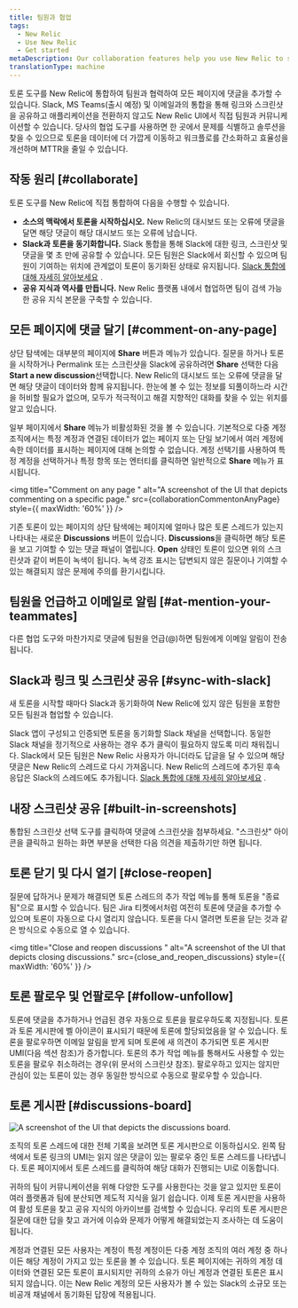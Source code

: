 ```yaml
---
title: 팀원과 협업
tags:
  - New Relic
  - Use New Relic
  - Get started
metaDescription: Our collaboration features help you use New Relic to solve problems together
translationType: machine
---
```





토론 도구를 New Relic에 통합하여 팀원과 협력하여 모든 페이지에 댓글을 추가할 수 있습니다. Slack, MS Teams(출시 예정) 및 이메일과의 통합을 통해 링크와 스크린샷을 공유하고 애플리케이션을 전환하지 않고도 New Relic UI에서 직접 팀원과 커뮤니케이션할 수 있습니다. 당사의 협업 도구를 사용하면 한 곳에서 문제를 식별하고 솔루션을 찾을 수 있으므로 토론을 데이터에 더 가깝게 이동하고 워크플로를 간소화하고 효율성을 개선하며 MTTR을 줄일 수 있습니다.

## 작동 원리 [#collaborate]

토론 도구를 New Relic에 직접 통합하여 다음을 수행할 수 있습니다.

* **소스의 맥락에서 토론을 시작하십시오.** New Relic의 대시보드 또는 오류에 댓글을 달면 해당 댓글이 해당 대시보드 또는 오류에 남습니다.
* **Slack과 토론을 동기화합니다.** Slack 통합을 통해 Slack에 대한 링크, 스크린샷 및 댓글을 몇 초 만에 공유할 수 있습니다. 모든 팀원은 Slack에서 회신할 수 있으며 팀원이 기여하는 위치에 관계없이 토론이 동기화된 상태로 유지됩니다. [Slack 통합에 대해 자세히 알아보세요](/docs/new-relic-solutions/new-relic-one/ui-data/collaborate/collaboration-slack-integration) .
* **공유 지식과 역사를 만듭니다.** New Relic 플랫폼 내에서 협업하면 팀이 검색 가능한 공유 지식 본문을 구축할 수 있습니다.

## 모든 페이지에 댓글 달기 [#comment-on-any-page]

상단 탐색에는 대부분의 페이지에 **Share** 버튼과 메뉴가 있습니다. 질문을 하거나 토론을 시작하거나 Permalink 또는 스크린샷을 Slack에 공유하려면 **Share** 선택한 다음 **Start a new discussion**선택합니다. New Relic의 대시보드 또는 오류에 댓글을 달면 해당 댓글이 데이터와 함께 유지됩니다. 한눈에 볼 수 있는 정보를 되풀이하느라 시간을 허비할 필요가 없으며, 모두가 적극적이고 해결 지향적인 대화를 찾을 수 있는 위치를 알고 있습니다.

일부 페이지에서 **Share** 메뉴가 비활성화된 것을 볼 수 있습니다. 기본적으로 다중 계정 조직에서는 특정 계정과 연결된 데이터가 없는 페이지 또는 단일 보기에서 여러 계정에 속한 데이터를 표시하는 페이지에 대해 논의할 수 없습니다. 계정 선택기를 사용하여 특정 계정을 선택하거나 특정 항목 또는 엔터티를 클릭하면 일반적으로 **Share** 메뉴가 표시됩니다.

<img
  title="Comment on any page "
  alt="A screenshot of the UI that depicts commenting on a specific page."
  src={collaborationCommentonAnyPage}
  style={{ maxWidth: '60%' }}
/>

기존 토론이 있는 페이지의 상단 탐색에는 페이지에 얼마나 많은 토론 스레드가 있는지 나타내는 새로운 **Discussions** 버튼이 있습니다. **Discussions**을 클릭하면 해당 토론을 보고 기여할 수 있는 댓글 패널이 열립니다. **Open** 상태인 토론이 있으면 위의 스크린샷과 같이 버튼이 녹색이 됩니다. 녹색 강조 표시는 답변되지 않은 질문이나 기여할 수 있는 해결되지 않은 문제에 주의를 환기시킵니다.

## 팀원을 언급하고 이메일로 알림 [#at-mention-your-teammates]

다른 협업 도구와 마찬가지로 댓글에 팀원을 언급(@)하면 팀원에게 이메일 알림이 전송됩니다.

## Slack과 링크 및 스크린샷 공유 [#sync-with-slack]

새 토론을 시작할 때마다 Slack과 동기화하여 New Relic에 있지 않은 팀원을 포함한 모든 팀원과 협업할 수 있습니다.

Slack 앱이 구성되고 인증되면 토론을 동기화할 Slack 채널을 선택합니다. 동일한 Slack 채널을 정기적으로 사용하는 경우 추가 클릭이 필요하지 않도록 미리 채워집니다. Slack에서 모든 팀원은 New Relic 사용자가 아니더라도 답글을 달 수 있으며 해당 댓글은 New Relic의 스레드로 다시 가져옵니다. New Relic의 스레드에 추가된 후속 응답은 Slack의 스레드에도 추가됩니다. [Slack 통합에 대해 자세히 알아보세요](/docs/new-relic-solutions/new-relic-one/ui-data/collaborate/collaboration-slack-integration) .

## 내장 스크린샷 공유 [#built-in-screenshots]

통합된 스크린샷 선택 도구를 클릭하여 댓글에 스크린샷을 첨부하세요. "스크린샷" 아이콘을 클릭하고 원하는 화면 부분을 선택한 다음 의견을 제출하기만 하면 됩니다.

## 토론 닫기 및 다시 열기 [#close-reopen]

질문에 답하거나 문제가 해결되면 토론 스레드의 추가 작업 메뉴를 통해 토론을 "종료됨"으로 표시할 수 있습니다. 팀은 Jira 티켓에서처럼 여전히 토론에 댓글을 추가할 수 있으며 토론이 자동으로 다시 열리지 않습니다. 토론을 다시 열려면 토론을 닫는 것과 같은 방식으로 수동으로 열 수 있습니다.

<img
  title="Close and reopen discussions "
  alt="A screenshot of the UI that depicts closing discussions."
  src={close_and_reopen_discussions}
  style={{ maxWidth: '60%' }}
/>

## 토론 팔로우 및 언팔로우 [#follow-unfollow]

토론에 댓글을 추가하거나 언급된 경우 자동으로 토론을 팔로우하도록 지정됩니다. 토론과 토론 게시판에 벨 아이콘이 표시되기 때문에 토론에 할당되었음을 알 수 있습니다. 토론을 팔로우하면 이메일 알림을 받게 되며 토론에 새 의견이 추가되면 토론 게시판 UMI(다음 섹션 참조)가 증가합니다. 토론의 추가 작업 메뉴를 통해서도 사용할 수 있는 토론을 팔로우 취소하려는 경우(위 문서의 스크린샷 참조). 팔로우하고 있지는 않지만 관심이 있는 토론이 있는 경우 동일한 방식으로 수동으로 팔로우할 수 있습니다.

## 토론 게시판 [#discussions-board]

<img
  title="Discussions board"
  alt="A screenshot of the UI that depicts the discussions board."
  src={collaboration_discussion_board_new}
/>

조직의 토론 스레드에 대한 전체 기록을 보려면 토론 게시판으로 이동하십시오. 왼쪽 탐색에서 토론 링크의 UMI는 읽지 않은 댓글이 있는 팔로우 중인 토론 스레드를 나타냅니다. 토론 페이지에서 토론 스레드를 클릭하여 해당 대화가 진행되는 UI로 이동합니다.

귀하의 팀이 커뮤니케이션을 위해 다양한 도구를 사용한다는 것을 알고 있지만 토론이 여러 플랫폼과 팀에 분산되면 제도적 지식을 잃기 쉽습니다. 이제 토론 게시판을 사용하여 활성 토론을 찾고 공유 지식의 아카이브를 검색할 수 있습니다. 우리의 토론 게시판은 질문에 대한 답을 찾고 과거에 이슈와 문제가 어떻게 해결되었는지 조사하는 데 도움이 됩니다.

계정과 연결된 모든 사용자는 계정이 특정 계정이든 다중 계정 조직의 여러 계정 중 하나이든 해당 계정이 가지고 있는 토론을 볼 수 있습니다. 토론 페이지에는 귀하의 계정 데이터와 연결된 모든 토론이 표시되지만 귀하의 소유가 아닌 계정과 연결된 토론은 표시되지 않습니다. 이는 New Relic 계정의 모든 사용자가 볼 수 있는 Slack의 소규모 또는 비공개 채널에서 동기화된 답장에 적용됩니다.